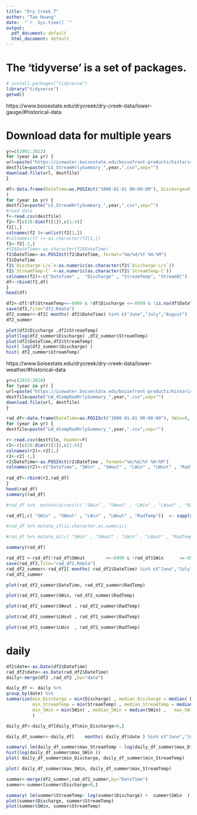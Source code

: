 ---
title: "Dry_Creek_T"
author: "Tao Huang"
date:  "`r  Sys.time() `"
output:
  pdf_document: default
  html_document: default
---

# The 'tidyverse' is a set of packages.
```{r, hide=T, results='hide'}
# install.packages("tidyverse")
library("tidyverse")
getwd()
```

https://www.boisestate.edu/drycreek/dry-creek-data/lower-gauge/#historical-data

# Download data for multiple years
```{r , hide=T, results='hide' }
yr=c(2001:2022)
for (year in yr) {
url=paste("https://icewater.boisestate.edu/boisefront-products/historical/dcew_lg/StreamHourlyData/LG_StreamHrlySummary_",year,".csv",sep="")
destfile=paste("LG_StreamHrlySummary_",year,".csv",sep="")
download.file(url, destfile)
}
```

```{r}
df<-data.frame(DateTime=as.POSIXct("1000-01-01 00:00:00"), Discharge=0, StreamTemp=0, StreamEC=as.factor(0)
)
for (year in yr) {
destfile=paste("LG_StreamHrlySummary_",year,".csv",sep="")
#read data
f<-read.csv(destfile)
f2<-f[c(18:dim(f)[1]),c(1:4)]
f2[1,]
colnames(f2 )<-unlist(f2[1,])
#colnames(f2 )<-as.character(f2[1,])
f2<-f2[-1,]
#f2$DateTime<-as.character(f2$DateTime)
f2$DateTime<-as.POSIXct(f2$DateTime, format="%m/%d/%Y %H:%M")
f2$DateTime
f2$`Discharge-L/s`<-as.numeric(as.character(f2$`Discharge-L/s`))
f2$`StreamTemp-C` <-as.numeric(as.character(f2$`StreamTemp-C`))
colnames(f2)<-c("DateTime" ,  "Discharge" , "StreamTemp", "StreamEC")
df<-rbind(f2,df)
}
head(df)
```

```{r}
df2<-df[!df$StreamTemp<=-6999 & !df$Discharge <=-6999 & !is.na(df$DateTime) ,]
save(df2,file="df2.Rdata")
df2_summer<-df2[ months( df2$DateTime) %in% c("June","July","August") ,]
df2_summer
```

```{r}
plot(df2$Discharge ,df2$StreamTemp)
plot(log(df2_summer$Discharge) ,df2_summer$StreamTemp)
plot(df2$DateTime,df2$StreamTemp)
hist( log(df2_summer$Discharge) )
hist( df2_summer$StreamTemp)
```

https://www.boisestate.edu/drycreek/dry-creek-data/lower-weather/#historical-data
```{r}
yr=c(2015:2020)
for (year in yr) {
url=paste("https://icewater.boisestate.edu/boisefront-products/historical/dcew_lw/Weather/4CompRadiation/LW_4CompRadHrlySummary_",year,".csv",sep="")
destfile=paste("LW_4CompRadHrlySummary_",year,".csv",sep="")
download.file(url, destfile)
}
```

<!-- ```{r} -->
<!-- getwd() -->
<!-- list.files() -->
<!-- destfile -->
<!-- r<-read.csv(destfile, header=F) -->
<!-- r2<-r[c(20:dim(r)[1]),c(1:6)] -->
<!-- colnames(r2)<-r2[1,] -->
<!-- r2<-r2[-1,] -->
<!-- ``` -->

```{r}
rad_df<-data.frame(DateTime=as.POSIXct("1000-01-01 00:00:00"), SWin=0, SWout=0, LWin=0, LWout=0, RadTemp=0)
for (year in yr) {
destfile=paste("LW_4CompRadHrlySummary_",year,".csv",sep="")

r<-read.csv(destfile, header=F)
r2<-r[c(20:dim(r)[1]),c(1:6)]
colnames(r2)<-r2[1,]
r2<-r2[-1,]
r2$DateTime<-as.POSIXct(r2$DateTime , format="%m/%d/%Y %H:%M")
colnames(r2)<-c("DateTime", "SWin" , "SWout" , "LWin" , "LWout" , "RadTemp")
  
rad_df<-rbind(r2,rad_df)
}
head(rad_df)
summary(rad_df)
```

```{r}
#rad_df %>%  mutate(across(c( "SWin" , "SWout" , "LWin" , "LWout" , "RadTemp"),  function(x) as.numeric(x)))

rad_df[,c( "SWin" , "SWout" , "LWin" , "LWout" , "RadTemp")]  <- sapply( rad_df[,c( "SWin" , "SWout" , "LWin" , "LWout" , "RadTemp")] ,as.numeric)

#rad_df %>% mutate_if(is.character,as.numeric)

#rad_df %>% mutate_at(c( "SWin" , "SWout" , "LWin" , "LWout" , "RadTemp"), as.numeric)

summary(rad_df)
```

```{r}
rad_df2 <-rad_df[!rad_df$SWout        <=-6999 & !rad_df$SWin      <=-6999 & !is.na(rad_df$DateTime) ,]
save(rad_df2,file="rad_df2.Rdata")
rad_df2_summer<-rad_df2[ months( rad_df2$DateTime) %in% c("June","July","August") ,]
rad_df2_summer
```

```{r}
plot(rad_df2_summer$DateTime, rad_df2_summer$RadTemp)

plot(rad_df2_summer$SWin, rad_df2_summer$RadTemp)

plot(rad_df2_summer$SWout , rad_df2_summer$RadTemp)

plot(rad_df2_summer$LWout , rad_df2_summer$RadTemp)

plot(rad_df2_summer$LWin  , rad_df2_summer$RadTemp)

```

# daily
```{r}
df2$date<-as.Date(df2$DateTime)
rad_df2$date<-as.Date(rad_df2$DateTime)
daily<-merge(df2 ,rad_df2 ,by="date")

daily_df <- daily %>%                            
group_by(date) %>%
summarize(min_Discharge = min(Discharge) , median_Discharge = median( Discharge) ,   max_Discharge = max( Discharge),
          min_StreamTemp = min(StreamTemp) , median_StreamTemp = median(StreamTemp) ,   max_StreamTemp = max(StreamTemp),
          min_SWin = min(SWin) , median_SWin = median(SWin) ,   max_SWin = max(SWin)
          )

daily_df<-daily_df[daily_df$min_Discharge>0,]

daily_df_summer<-daily_df[    months( daily_df$date ) %in% c("June","July","August")   ,]


```

```{r}
summary( lm(daily_df_summer$max_StreamTemp ~ log(daily_df_summer$max_Discharge ) +    (daily_df_summer$max_SWin ) ) )
hist(log(daily_df_summer$max_SWin ))
plot( daily_df_summer$min_Discharge, daily_df_summer$min_StreamTemp)

plot( daily_df_summer$max_SWin, daily_df_summer$max_StreamTemp)
```











```{r}
summer<-merge(df2_summer,rad_df2_summer,by="DateTime")
summer<-summer[summer$Discharge>0,]
```

```{r}
summary( lm(summer$StreamTemp~ log(summer$Discharge) +  summer$SWin  ) )
plot(summer$Discharge, summer$StreamTemp)
plot(summer$SWin, summer$StreamTemp)
```
